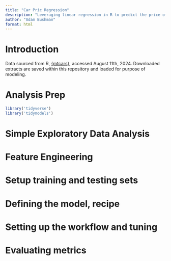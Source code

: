 ```yaml
---
title: "Car Pric Regression"
description: "Leveraging linear regression in R to predict the price of cars"
author: "Adam Bushman"
format: html
---
```



# Introduction

Data sourced from R,
[{mtcars}](https://stat.ethz.ch/R-manual/R-devel/library/datasets/html/mtcars.html), accessed August 11th, 2024. Downloaded extracts are saved within this repository and loaded for purpose of modeling.
 
# Analysis Prep

```r

library('tidyverse')
library('tidymodels')

```

# Simple Exploratory Data Analysis

# Feature Engineering

# Setup training and testing sets

# Defining the model, recipe

# Setting up the workflow and tuning

# Evaluating metrics
